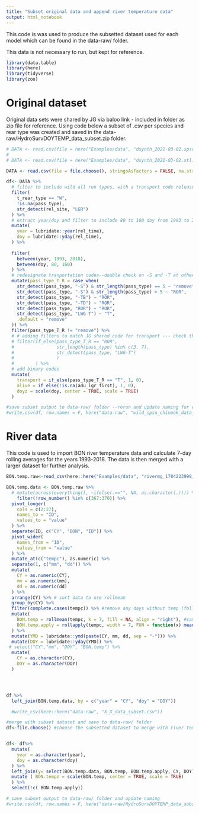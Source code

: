 ```yaml
---
title: "Subset original data and append river temperature data"
output: html_notebook
---
```


This code is was used to produce the subsetted dataset used for each model which can be found in the data-raw/ folder. 

This data is not necessary to run, but kept for reference.


```r
library(data.table)
library(here)
library(tidyverse)
library(zoo)
```


# Original dataset

Original data sets were shared by JG via baloo link  - included in folder as zip file for reference. Using code below a subset of .csv per species and rear type was created and saved in the data-raw/HydroSurvDOYTEMP_data_subset.zip folder. 

```r


# DATA <- read.csv(file = here("Examples/data", "dsynth_2021-03-02.spsu.subset.csv"), stringsAsFactors = FALSE, na.strings = c("", "NA"))
# 
# DATA <- read.csv(file = here("Examples/data", "dsynth_2021-03-02.stl.subset.csv"), stringsAsFactors = FALSE, na.strings = c("", "NA"))

DATA <- read.csv(file = file.choose(), stringsAsFactors = FALSE, na.strings = c("", "NA")) #select either spsu  ch or stl subset file

df<- DATA %>%
  # filter to include wild all run types, with a transport code released from LGR
  filter(
    t_rear_type == "W",
    !is.na(pass_type),
    str_detect(rel_site, "LGR")
  ) %>%
  # extract year/doy and filter to include 80 to 160 doy from 1993 to 2018
  mutate(
    year = lubridate::year(rel_time),
    doy = lubridate::yday(rel_time),
  ) %>%
  
  filter(
    between(year, 1993, 2018),
    between(doy, 80, 160)
  ) %>%
  # redesignate tranportation codes--double check on -S and -T at other locations 
  mutate(pass_type_T_R = case_when(
    str_detect(pass_type, "-S") & str_length(pass_type) == 5 ~ "remove",
    str_detect(pass_type, "-S") & str_length(pass_type) > 5 ~ "ROR",
    str_detect(pass_type, "-TB") ~ "ROR",
    str_detect(pass_type, "-TD") ~ "ROR",
    str_detect(pass_type, "ROR") ~ "ROR",
    str_detect(pass_type, "LWG-T") ~ "T",
    .default = "remove"
  )) %>%
  filter(pass_type_T_R != "remove") %>% 
  # # adding filters to match JG shared code for transport --- check this still stands
  # filter(if_else(pass_type_T_R == "ROR", 
  #                str_length(pass_type) %in% c(3, 7),
  #                str_detect(pass_type, "LWG-T")
  #                )
  #        ) %>%
  # add binary codes
  mutate(
    transport = if_else(pass_type_T_R == "T", 1, 0),
    alive = if_else(!is.na(adu_lgr_first), 1, 0),
    doyz = scale(doy, center = TRUE, scale = TRUE)
  ) 

#save subset output to data-raw/ folder --rerun and update naming for each subsetted dataset
#write.csv(df, row.names = F, here("data-raw", "wild_spsu_chinook_data_subset.csv"))

```

# River data

This code is used to import BON river temperature data and calculate 7-day rolling averages for the years 1993-2018. The data is then merged with a larger dataset for further analysis. 


```r
BON.temp.raw<-read_csv(here::here("Examples/data", "rivermg_1704223998_133.csv"))

BON.temp.data <- BON.temp.raw %>%
  # mutate(across(everything(), ~ifelse(.=="", NA, as.character(.)))) %>%
    filter(!row_number() %in% c(367:370)) %>% 
  pivot_longer(
    cols = c(2:27),
    names_to = "ID",
    values_to = "value"
  ) %>%
  separate(ID, c("CY", "BON", "ID")) %>%
  pivot_wider(
    names_from = "ID",
    values_from = "value"
  ) %>%
  mutate_at(c("tempc"), as.numeric) %>%
  separate(1, c("mm", "dd")) %>%
  mutate(
    CY = as.numeric(CY),
    mm = as.numeric(mm),
    dd = as.numeric(dd)
  ) %>%
  arrange(CY) %>% # sort data to use rollmean
  group_by(CY) %>%
  filter(complete.cases(tempc)) %>% #remove any days without temp (following JG's code) -update for age of return?
  mutate(
    BON.temp = rollmean(tempc, k = 7, fill = NA, align = "right"), #same as JG code, returns NA for 7 day average with NA's present
    BON.temp.apply = rollapply(tempc, width = 7, FUN = function(x) mean(x, na.rm = TRUE), by = 1, by.column = TRUE, partial = TRUE, fill = NA, align = "right") #adjusts for NA's within d7 averages
  ) %>%
  mutate(YMD = lubridate::ymd(paste(CY, mm, dd, sep = "-"))) %>%
  mutate(DOY = lubridate::yday(YMD)) %>%
 # select("CY","mm", "DOY", "BON.temp") %>%
  mutate(
    CY = as.character(CY),
    DOY = as.character(DOY)
  )




df %>% 
  left_join(BON.temp.data, by = c("year" = "CY", "doy" = "DOY")) 

  #write_csv(here::here("data-raw", "X_X_data_subset.csv"))


```

```r

#merge with subset dataset and save to data-raw/ folder
df<-file.choose() #choose the subsetted dataset to merge with river temperature data


df<- df%>% 
  mutate(
    year = as.character(year),
    doy = as.character(doy)
  ) %>% 
  left_join(y= select(BON.temp.data, BON.temp, BON.temp.apply, CY, DOY), by = c("year" = "CY", "doy" = "DOY")) %>% 
  mutate ( BON.tempz = scale(BON.temp, center = TRUE, scale = TRUE)
  ) %>% 
  select(!c( BON.temp.apply))

# save subset output to data-raw/ folder and update naming
#write.csv(df, row.names = F, here("data-raw/HydroSurvDOYTEMP_data_subset", "wild_steelhead_data_subset.csv"))
```

